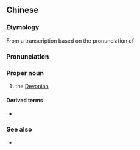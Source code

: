 ==Chinese==
{{zh-forms|s=泥盆|gloss=-}}

===Etymology===
From a transcription based on the {{etyl|ja|zh}} pronunciation of {{m|zh|泥盆|tr=Dēbon||[[Devon]]}}

===Pronunciation===
{{zh-pron
|m=Nípén
|c=nai4 pun4
|cat=pn
}}

===Proper noun===
{{zh-propn}}

# the [[Devonian]]

====Derived terms====
{{zh-der|泥盆紀|泥盆系}}

* {{zh-l|}}

===See also===
* {{zh-l|德文}}

{{zh-cat|Geology|Time}}
